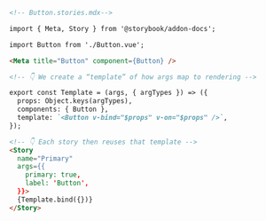 ```md
<!-- Button.stories.mdx-->

import { Meta, Story } from '@storybook/addon-docs';

import Button from './Button.vue';

<Meta title="Button" component={Button} />

<!-- 👇 We create a “template” of how args map to rendering -->

export const Template = (args, { argTypes }) => ({
  props: Object.keys(argTypes),
  components: { Button },
  template: `<Button v-bind="$props" v-on="$props" />`,
});

<!-- 👇 Each story then reuses that template -->
<Story
  name="Primary"
  args={{
    primary: true,
    label: 'Button',
  }}>
  {Template.bind({})}
</Story>
```